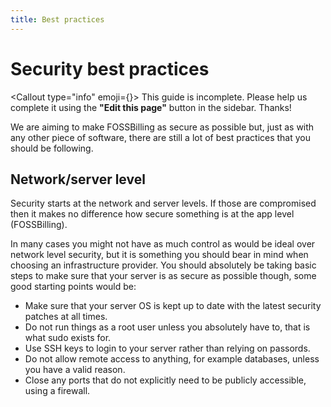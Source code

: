 ```yaml
---
title: Best practices
---
```



# <FontAwesomeIcon icon={faUserShield} /> Security best practices

<Callout type="info" emoji={<FontAwesomeIcon icon={faPersonDigging} />}>
    This guide is incomplete. Please help us complete it using the **"Edit this page"** button in the sidebar. Thanks!
</Callout>

We are aiming to make FOSSBilling as secure as possible but, just as with any other piece of software, there are still a lot of best practices that you should be following.

## Network/server level

Security starts at the network and server levels. If those are compromised then it makes no difference how secure something is at the app level (FOSSBilling).

In many cases you might not have as much control as would be ideal over network level security, but it is something you should bear in mind when choosing an infrastructure provider. You should absolutely be taking basic steps to make sure that your server is as secure as possible though, some good starting points would be:

* Make sure that your server OS is kept up to date with the latest security patches at all times.
* Do not run things as a root user unless you absolutely have to, that is what sudo exists for. 
* Use SSH keys to login to your server rather than relying on passords.
* Do not allow remote access to anything, for example databases, unless you have a valid reason.
* Close any ports that do not explicitly need to be publicly accessible, using a firewall. 
